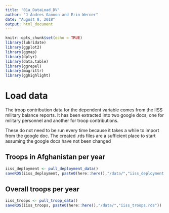 ---
title: "01a_DataLoad_DV"
author: "J Andres Gannon and Erin Werner"
date: "August 8, 2018"
output: html_document
---

```{r setup, include=FALSE}
knitr::opts_chunk$set(echo = TRUE)
library(lubridate)
library(ggplot2)
library(ggmap)
library(dplyr)
library(data.table)
library(ggrepel)
library(magrittr)
library(gghighlight)
```

# Load data
The troop contribution data for the dependent variable comes from the IISS military balance reports. It has been extracted into two google docs, one for military personnel and another for troop contributions.

These do not need to be run every time because it takes a while to import from the google doc. The created .rds files are a sufficient place to start assuming the google docs have not been changed

## Troops in Afghanistan per year
```{r, message=FALSE, warning=FALSE, include=FALSE}
iiss_deployment <- pull_deployment_data()
saveRDS(iiss_deployment, paste0(here::here(),"/data/","iiss_deployment.rds"))
```

## Overall troops per year
```{r}
iiss_troops <- pull_troop_data()
saveRDS(iiss_troops, paste0(here::here(),"/data/","iiss_troops.rds"))
```

